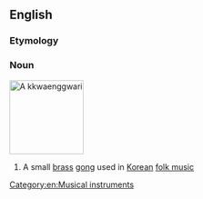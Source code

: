 ==English==

===Etymology===
{{etyl|ko|en}} {{term|꽹과리|lang=ko}}

===Noun===
[[Image:Kkwaenggwari.jpg|thumb|right|130px|A ''kkwaenggwari'']]
{{wikipedia|Kkwaenggwari}}
{{en-noun|-}}

# A small [[brass]] [[gong]] used in [[Korean]] [[folk music]]

[[Category:en:Musical instruments]]